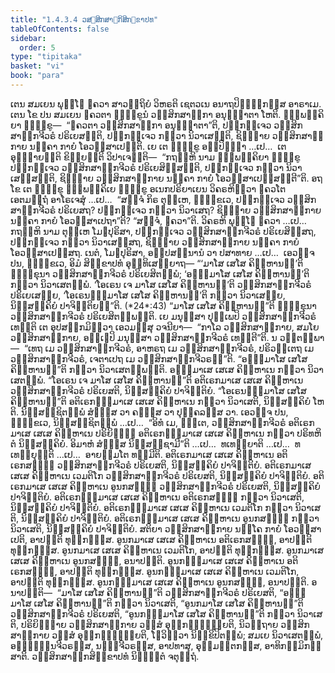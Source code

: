 ```yaml
---
title: "1.4.3.4 ວສ຺ສິກສາຏິກສິກ຺ຂາປທ"
tableOfContents: false
sidebar:
  order: 5
type: "tipitaka"
basket: "vi"
book: "para"
---
```



<DynamicBreadcrumb />

<Division number="626" book="para">

<Paragraph number="2323" book="para">
ເຕນ ສມເຍນ ພຸທ຺ໂຘ ຠຄວາ ສາວຕ຺ຖິຍໍ ວິຫຣຕິ ເຊຕວເນ ອນາຖປິຓ຺ຑິກສ຺ສ ອາຣາເມ. ເຕນ ໂຂ ປນ ສມເຍນ ຠຄວຕາ ຠິກ຺ຂູນໍ ວສ຺ສິກສາຏິກາ ອນຸຎ຺ຎາຕາ ໂຫຕິ. ຉພ຺ພຄ຺ຄິຍາ ຠິກ຺ຂູ—  “ຠຄວຕາ ວສ຺ສິກສາຏິກາ ອນຸຎ຺ຎາຕາ”ຕິ, ປຏິກຈ຺ເຈວ ວສ຺ສິກສາຏິກຈີວຣໍ ປຣິເຍສນ຺ຕິ, ປຏິກຈ຺ເຈວ ກຕ຺ວາ ນິວາເສນ຺ຕິ, ຊິຓ຺ຓາຍ ວສ຺ສິກສາຏິກາຍ ນຄ຺ຄາ ກາຍໍ ໂອວສ຺ສາເປນ຺ຕິ. ເຍ ເຕ ຠິກ຺ຂູ ອປ຺ປິຈ຺ຉາ …ເປ…  ເຕ ອຸຊ຺ຌາຍນ຺ຕິ ຂິຍ຺ຍນ຺ຕິ ວິປາເຈນ຺ຕິ—  “ກຖຎ຺ຫິ ນາມ ຉພ຺ພຄ຺ຄິຍາ ຠິກ຺ຂູ ປຏິກຈ຺ເຈວ ວສ຺ສິກສາຏິກຈີວຣໍ ປຣິເຍສິສ຺ສນ຺ຕິ, ປຏິກຈ຺ເຈວ ກຕ຺ວາ ນິວາເສສ຺ສນ຺ຕິ, ຊິຓ຺ຓາຍ ວສ຺ສິກສາຏິກາຍ ນຄ຺ຄາ ກາຍໍ ໂອວສ຺ສາເປສ຺ສນ຺ຕີ”ຕິ.
</Paragraph>

<Paragraph number="2324" book="para">
ອຖ ໂຂ ເຕ ຠິກ຺ຂູ ຉພ຺ພຄ຺ຄິເຍ ຠິກ຺ຂູ ອເນກປຣິຍາເຍນ ວິຄຣຫິຕ຺ວາ ຠຄວໂຕ ເອຕມຕ຺ຖໍ ອາໂຣເຈສຸໍ …ເປ…  “ສຈ຺ຈໍ ກິຣ ຕຸມ຺ເຫ, ຠິກ຺ຂເວ, ປຏິກຈ຺ເຈວ ວສ຺ສິກສາຏິກຈີວຣໍ ປຣິເຍສຖ? ປຏິກຈ຺ເຈວ ກຕ຺ວາ ນິວາເສຖ? ຊິຓ຺ຓາຍ ວສ຺ສິກສາຏິກາຍ ນຄ຺ຄາ ກາຍໍ ໂອວສ຺ສາເປຖາ”ຕິ? “ສຈ຺ຈໍ, ຠຄວາ”ຕິ. ວິຄຣຫິ ພຸທ຺ໂຘ ຠຄວາ …ເປ…  ກຖຎ຺ຫິ ນາມ ຕຸມ຺ເຫ ໂມຆປຸຣິສາ, ປຏິກຈ຺ເຈວ ວສ຺ສິກສາຏິກຈີວຣໍ ປຣິເຍສິສ຺ສຖ, ປຏິກຈ຺ເຈວ ກຕ຺ວາ ນິວາເສສ຺ສຖ, ຊິຓ຺ຓາຍ ວສ຺ສິກສາຏິກາຍ ນຄ຺ຄາ ກາຍໍ ໂອວສ຺ສາເປສ຺ສຖ. ເນຕໍ, ໂມຆປຸຣິສາ, ອປ຺ປສນ຺ນານໍ ວາ ປສາທາຍ …ເປ…  ເອວຎ຺ຈ ປນ, ຠິກ຺ຂເວ, ອິມໍ ສິກ຺ຂາປທໍ ອຸທ຺ທິເສຍ຺ຍາຖ—
</Paragraph>

</Division>
<Division number="627" book="para">

<Paragraph number="2325" book="para">
<Emphasis>“‘ມາໂສ ເສໂສ ຄິມ຺ຫານນ຺’ຕິ ຠິກ຺ຂຸນາ ວສ຺ສິກສາຏິກຈີວຣໍ ປຣິເຍສິຕພ຺ພໍ</Emphasis>; <Emphasis>‘ອທ຺ຘມາໂສ</Emphasis> <Emphasis>ເສໂສ ຄິມ຺ຫານນ຺’ຕິ ກຕ຺ວາ ນິວາເສຕພ຺ພໍ</Emphasis>. <Emphasis>‘ໂອເຣນ ເຈ ມາໂສ ເສໂສ ຄິມ຺ຫານນ຺’ຕິ ວສ຺ສິກສາຏິກຈີວຣໍ ປຣິເຍເສຍ຺ຍ, ‘ໂອເຣນທ຺ຘມາໂສ ເສໂສ ຄິມ຺ຫານນ຺’ຕິ ກຕ຺ວາ ນິວາເສຍ຺ຍ, ນິສ຺ສຄ຺ຄິຍໍ ປາຈິຕ຺ຕິຍນ຺”</Emphasis>ຕິ. (*24*:<Emphasis>43</Emphasis>)
</Paragraph>

</Division>
<Division number="628" book="para">

<Paragraph number="2326" book="para">
<Emphasis>“ມາໂສ ເສໂສ ຄິມ຺ຫານນ຺”ຕິ ຠິກ຺ຂຸນາ ວສ຺ສິກສາຏິກຈີວຣໍ ປຣິເຍສິຕພ຺ພນ຺</Emphasis>ຕິ. ເຍ ມນຸສ຺ສາ ປຸພ຺ເພປິ ວສ຺ສິກສາຏິກຈີວຣໍ ເທນ຺ຕິ ເຕ ອຸປສງ຺ກມິຕ຺ວາ ເອວມສ຺ສຸ ວຈນີຍາ—  “ກາໂລ ວສ຺ສິກສາຏິກາຍ, ສມໂຍ ວສ຺ສິກສາຏິກາຍ, ອຎ຺ເຎປິ ມນຸສ຺ສາ ວສ຺ສິກສາຏິກຈີວຣໍ ເທນ຺ຕີ”ຕິ. ນ ວຕ຺ຕພ຺ພາ—  “ເທຖ ເມ ວສ຺ສິກສາຏິກຈີວຣໍ, ອາຫຣຖ ເມ ວສ຺ສິກສາຏິກຈີວຣໍ, ປຣິວຕ຺ເຕຖ ເມ ວສ຺ສິກສາຏິກຈີວຣໍ, ເຈຕາເປຖ ເມ ວສ຺ສິກສາຏິກຈີວຣນ຺”ຕິ.
</Paragraph>

<Paragraph number="2327" book="para">
<Emphasis>“ອທ຺ຘມາໂສ ເສໂສ ຄິມ຺ຫານນ຺”ຕິ ກຕ຺ວາ ນິວາເສຕພ຺ພນ຺</Emphasis>ຕິ. ອທ຺ຘມາເສ ເສເສ ຄິມ຺ຫາເນ ກຕ຺ວາ ນິວາເສຕພ຺ພໍ.
</Paragraph>

<Paragraph number="2328" book="para">
<Emphasis>“ໂອເຣນ ເຈ ມາໂສ ເສໂສ ຄິມ຺ຫານນ຺”</Emphasis>ຕິ ອຕິເຣກມາເສ ເສເສ ຄິມ຺ຫາເນ ວສ຺ສິກສາຏິກຈີວຣໍ ປຣິເຍສຕິ, ນິສ຺ສຄ຺ຄິຍໍ ປາຈິຕ຺ຕິຍໍ.
</Paragraph>

<Paragraph number="2329" book="para">
<Emphasis>“ໂອເຣນທ຺ຘມາໂສ ເສໂສ ຄິມ຺ຫານນ຺”</Emphasis>ຕິ ອຕິເຣກທ຺ຘມາເສ ເສເສ ຄິມ຺ຫາເນ ກຕ຺ວາ ນິວາເສຕິ, ນິສ຺ສຄ຺ຄິຍໍ ໂຫຕິ. ນິສ຺ສຊ຺ຊິຕພ຺ພໍ ສໍຆສ຺ສ ວາ ຄຓສ຺ສ ວາ ປຸຄ຺ຄລສ຺ສ ວາ. ເອວຎ຺ຈ ປນ, ຠິກ຺ຂເວ, ນິສ຺ສຊ຺ຊິຕພ຺ພໍ …ເປ…  “ອິທໍ ເມ, ຠນ຺ເຕ, ວສ຺ສິກສາຏິກຈີວຣໍ ອຕິເຣກມາເສ ເສເສ ຄິມ຺ຫາເນ ປຣິຍິຏ຺ຐໍ ອຕິເຣກທ຺ຘມາເສ ເສເສ ຄິມ຺ຫາເນ ກຕ຺ວາ ປຣິທຫິຕໍ ນິສ຺ສຄ຺ຄິຍໍ. ອິມາຫໍ ສໍຆສ຺ສ ນິສ຺ສຊ຺ຊາມີ”ຕິ …ເປ…  ທເທຍ຺ຍາຕິ …ເປ…  ທເທຍ຺ຍຸນ຺ຕິ …ເປ…  ອາຍສ຺ມໂຕ ທມ຺ມີຕິ.
</Paragraph>

</Division>
<Division number="629" book="para">

<Paragraph number="2330" book="para">
ອຕິເຣກມາເສ ເສເສ ຄິມ຺ຫາເນ ອຕິເຣກສຎ຺ຎີ ວສ຺ສິກສາຏິກຈີວຣໍ ປຣິເຍສຕິ, ນິສ຺ສຄ຺ຄິຍໍ ປາຈິຕ຺ຕິຍໍ. ອຕິເຣກມາເສ ເສເສ ຄິມ຺ຫາເນ ເວມຕິໂກ ວສ຺ສິກສາຏິກຈີວຣໍ ປຣິເຍສຕິ, ນິສ຺ສຄ຺ຄິຍໍ ປາຈິຕ຺ຕິຍໍ. ອຕິເຣກມາເສ ເສເສ ຄິມ຺ຫາເນ ອູນກສຎ຺ຎີ ວສ຺ສິກສາຏິກຈີວຣໍ ປຣິເຍສຕິ, ນິສ຺ສຄ຺ຄິຍໍ ປາຈິຕ຺ຕິຍໍ.
</Paragraph>

<Paragraph number="2331" book="para">
ອຕິເຣກທ຺ຘມາເສ ເສເສ ຄິມ຺ຫາເນ ອຕິເຣກສຎ຺ຎີ ກຕ຺ວາ ນິວາເສຕິ, ນິສ຺ສຄ຺ຄິຍໍ ປາຈິຕ຺ຕິຍໍ. ອຕິເຣກທ຺ຘມາເສ ເສເສ ຄິມ຺ຫາເນ ເວມຕິໂກ ກຕ຺ວາ ນິວາເສຕິ, ນິສ຺ສຄ຺ຄິຍໍ ປາຈິຕ຺ຕິຍໍ. ອຕິເຣກທ຺ຘມາເສ ເສເສ ຄິມ຺ຫາເນ ອູນກສຎ຺ຎີ ກຕ຺ວາ ນິວາເສຕິ, ນິສ຺ສຄ຺ຄິຍໍ ປາຈິຕ຺ຕິຍໍ.
</Paragraph>

<Paragraph number="2332" book="para">
ສຕິຍາ ວສ຺ສິກສາຏິກາຍ ນຄ຺ໂຄ ກາຍໍ ໂອວສ຺ສາເປຕິ, ອາປຕ຺ຕິ ທຸກ຺ກຏສ຺ສ. ອູນກມາເສ ເສເສ ຄິມ຺ຫາເນ ອຕິເຣກສຎ຺ຎີ, ອາປຕ຺ຕິ ທຸກ຺ກຏສ຺ສ. ອູນກມາເສ ເສເສ ຄິມ຺ຫາເນ ເວມຕິໂກ, ອາປຕ຺ຕິ ທຸກ຺ກຏສ຺ສ. ອູນກມາເສ ເສເສ ຄິມ຺ຫາເນ ອູນກສຎ຺ຎີ, ອນາປຕ຺ຕິ.
</Paragraph>

<Paragraph number="2333" book="para">
ອູນກທ຺ຘມາເສ ເສເສ ຄິມ຺ຫາເນ ອຕິເຣກສຎ຺ຎີ, ອາປຕ຺ຕິ ທຸກ຺ກຏສ຺ສ. ອູນກທ຺ຘມາເສ ເສເສ ຄິມ຺ຫາເນ ເວມຕິໂກ, ອາປຕ຺ຕິ ທຸກ຺ກຏສ຺ສ. ອູນກທ຺ຘມາເສ ເສເສ ຄິມ຺ຫາເນ ອູນກສຎ຺ຎີ, ອນາປຕ຺ຕິ.
</Paragraph>

</Division>
<Division number="630" book="para">

<Paragraph number="2334" book="para">
ອນາປຕ຺ຕິ—  “ມາໂສ ເສໂສ ຄິມ຺ຫານນ຺”ຕິ ວສ຺ສິກສາຏິກຈີວຣໍ ປຣິເຍສຕິ, “ອທ຺ຘມາໂສ ເສໂສ ຄິມ຺ຫານນ຺”ຕິ ກຕ຺ວາ ນິວາເສຕິ, “ອູນກມາໂສ ເສໂສ ຄິມ຺ຫານນ຺”ຕິ ວສ຺ສິກສາຏິກຈີວຣໍ ປຣິເຍສຕິ, “ອູນກທ຺ຘມາໂສ ເສໂສ ຄິມ຺ຫານນ຺”ຕິ ກຕ຺ວາ ນິວາເສຕິ, ປຣິຍິຏ຺ຐາຍ ວສ຺ສິກສາຏິກາຍ ວສ຺ສໍ ອຸກ຺ກຑ຺ຒິຍ຺ຍຕິ, ນິວຕ຺ຖາຍ ວສ຺ສິກສາຏິກາຍ ວສ຺ສໍ ອຸກ຺ກຑ຺ຒິຍ຺ຍຕິ, ໂຘວິຕ຺ວາ ນິກ຺ຂິປິຕພ຺ພໍ; ສມເຍ ນິວາເສຕພ຺ພໍ, ອຈ຺ຉິນ຺ນຈີວຣສ຺ສ, ນຏ຺ຐຈີວຣສ຺ສ, ອາປທາສຸ, ອຸມ຺ມຕ຺ຕກສ຺ສ, ອາທິກມ຺ມິກສ຺ສາຕິ.

</Paragraph>
</Division>

<Paragraph number="2335" type="center" book="para">
ວສ຺ສິກສາຏິກສິກ຺ຂາປທໍ ນິຏ຺ຐິຕໍ ຈຕຸຕ຺ຖໍ.
</Paragraph>